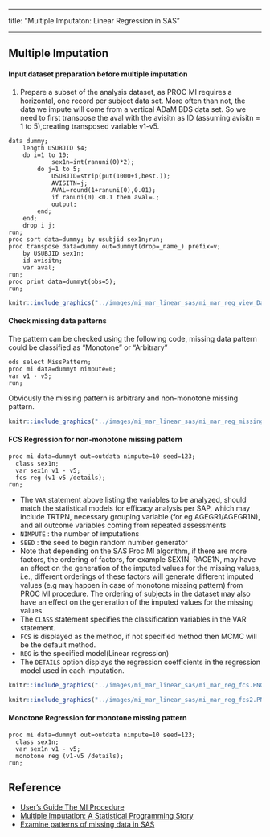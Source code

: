 ------------------------------------------------------------------------

title: "Multiple Imputaton: Linear Regression in SAS"

------------------------------------------------------------------------

## Multiple Imputation

#### Input dataset preparation before multiple imputation

1.  Prepare a subset of the analysis dataset, as PROC MI requires a horizontal, one record per subject data set. More often than not, the data we impute will come from a vertical ADaM BDS data set. So we need to first transpose the aval with the avisitn as ID (assuming avisitn = 1 to 5),creating transposed variable v1-v5.

```         
data dummy;
    length USUBJID $4;
    do i=1 to 10;
            sex1n=int(ranuni(0)*2);
        do j=1 to 5;
            USUBJID=strip(put(1000+i,best.));
            AVISITN=j;
            AVAL=round(1+ranuni(0),0.01);
            if ranuni(0) <0.1 then aval=.;
            output;
        end;
    end;
    drop i j;
run;
proc sort data=dummy; by usubjid sex1n;run;
proc transpose data=dummy out=dummyt(drop=_name_) prefix=v;
    by USUBJID sex1n;
    id avisitn;
    var aval;
run;
proc print data=dummyt(obs=5);
run;
```

```r
knitr::include_graphics("../images/mi_mar_linear_sas/mi_mar_reg_view_Data.PNG")
```

#### Check missing data patterns

The pattern can be checked using the following code, missing data pattern could be classified as "Monotone" or "Arbitrary"

```         
ods select MissPattern;
proc mi data=dummyt nimpute=0;
var v1 - v5;
run;
```

Obviously the missing pattern is arbitrary and non-monotone missing pattern.

```r
knitr::include_graphics("../images/mi_mar_linear_sas/mi_mar_reg_missing_pattern.PNG")
```

#### FCS Regression for non-monotone missing pattern

```         
proc mi data=dummyt out=outdata nimpute=10 seed=123;
  class sex1n;
  var sex1n v1 - v5;
  fcs reg (v1-v5 /details);
run;
```

-   The `VAR` statement above listing the variables to be analyzed, should match the statistical models for efficacy analysis per SAP, which may include TRTPN, necessary grouping variable (for eg AGEGR1/AGEGR1N), and all outcome variables coming from repeated assessments
-   `NIMPUTE` : the number of imputations
-   `SEED` : the seed to begin random number generator
-   Note that depending on the SAS Proc MI algorithm, if there are more factors, the ordering of factors, for example SEX1N, RACE1N, may have an effect on the generation of the imputed values for the missing values, i.e., different orderings of these factors will generate different imputed values (e.g may happen in case of monotone missing pattern) from PROC MI procedure. The ordering of subjects in the dataset may also have an effect on the generation of the imputed values for the missing values.
-   The `CLASS` statement specifies the classification variables in the VAR statement.
-   `FCS` is displayed as the method, if not specified method then MCMC will be the default method.
-   `REG` is the specified model(Linear regression)
-   The `DETAILS` option displays the regression coefficients in the regression model used in each imputation.

```r
knitr::include_graphics("../images/mi_mar_linear_sas/mi_mar_reg_fcs.PNG")
```

```r
knitr::include_graphics("../images/mi_mar_linear_sas/mi_mar_reg_fcs2.PNG")
```

#### Monotone Regression for monotone missing pattern

```         
proc mi data=dummyt out=outdata nimpute=10 seed=123;
  class sex1n;
  var sex1n v1 - v5;
  monotone reg (v1-v5 /details);
run;
```

## Reference

-   [User's Guide The MI Procedure](https://support.sas.com/documentation/onlinedoc/stat/141/mi.pdf)
-   [Multiple Imputation: A Statistical Programming Story](https://www.pharmasug.org/proceedings/2017/SP/PharmaSUG-2017-SP01.pdf)
-   [Examine patterns of missing data in SAS](https://blogs.sas.com/content/iml/2016/04/18/patterns-of-missing-data-in-sas.html#:~:text=PROC%20MI%20has%20an%20option%20to%20produce%20a,MissPattern%3B%20proc%20mi%20data%20%3DSashelp.Heart%20nimpute%3D%200%20%3B)
